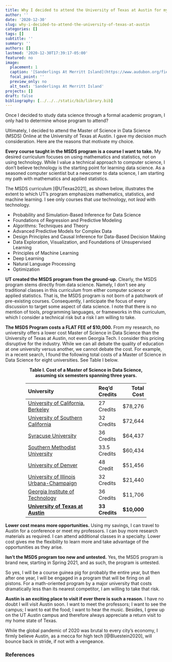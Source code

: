 ```yaml
---
title: Why I decided to attend the University of Texas at Austin for my Master of Science in Data Science
author: ''
date: '2020-12-30'
slug: why-i-decided-to-attend-the-university-of-texas-at-austin
categories: []
tags: []
subtitle: ''
summary: ''
authors: []
lastmod: '2020-12-30T17:39:17-05:00'
featured: no
image:
  placement: 1
  caption: '[Sanderlings At Merritt Island](https://www.audubon.org/field-guide/bird/sanderling) by C Railey is licensed under [CC BY 4.0](https://creativecommons.org/licenses/by/4.0/)'
  focal_point: ''
  preview_only: no
  alt_text: 'Sanderlings At Merritt Island'
projects: []
draft: false
bibliography: [../../../static/bib/library.bib]
---
```


Once I decided to study data science through a formal academic program, I only had to determine whose program to attend?

Ultimately, I decided to attend the Master of Science in Data Science (MSDS) Online at the University of Texas at Austin. I gave my decision much consideration. Here are the reasons that motivate my choice.

**Every course taught in the MSDS program is a course I want to take.** My desired curriculum focuses on using mathematics and statistics, not on using technology. While I value a technical approach to computer science, I don't believe technology is the starting point for learning data science. As a seasoned computer scientist but a newcomer to data science, I am starting my path with mathematics and applied statistics.

The MSDS curriculum [@UTexas2021], as shown below, illustrates the extent to which UT's program emphasizes mathematics, statistics, and machine learning. I see only courses that *use* technology, not *lead* with technology.

- Probability and Simulation-Based Inference for Data Science
- Foundations of Regression and Predictive Modeling
- Algorithms: Techniques and Theory
- Advanced Predictive Models for Complex Data
- Design Principles and Causal Inference for Data-Based Decision Making
- Data Exploration, Visualization, and Foundations of Unsupervised Learning
- Principles of Machine Learning
- Deep Learning
- Natural Language Processing
- Optimization

**UT created the MSDS program from the ground-up.** Clearly, the MSDS program stems directly from data science. Namely, I don't see any traditional classes in this curriculum from either computer science or applied statistics.  That is, the MSDS program is not born of a patchwork of pre-existing courses. Consequently, I anticipate the focus of every discussion to target some aspect of data science. I note that there is no mention of tools, programming languages, or frameworks in this curriculum, which I consider a technical risk but a risk I am willing to take.

**The MSDS Program costs a FLAT FEE of $10,000.** From my research, no university offers a lower cost Master of Science in Data Science than the University of Texas at Austin, not even Georgia Tech. I consider this pricing disruptive for the industry. While we can all debate the quality of education at one university versus another, we cannot debate the cost. For example, in a recent search, I found the following total costs of a Master of Science in Data Science for eight universities. See Table I below.

<div style='margin:auto center;text-align:center;font-weight:bold;'>
Table I. Cost of a Master of Science in Data Science,<br/>assuming six semesters spanning three years.
</div>

<div style='margin:0 auto;width:75%;'>

| University                                     | Req'd Credits   | Total Cost  |
| :--------------------------------------------- | :-------------- | ----------: |
| [University of California, Berkeley](https://ischoolonline.berkeley.edu/admissions/tuition-financial-aid/)      | 27 Credits      | $78,276     |
| [University of Southern California](https://viterbigradadmission.usc.edu/programs/masters/msprograms/data-science/ms-applied-data-science/)       | 32 Credits      | $72,644     |
| [Syracuse University](https://ischool.syr.edu/admissions-aid/costs-and-aid/)                     | 36 Credits      | $64,437     |
| [Southern Methodist University](https://datascience.smu.edu/admissions/tuition-and-financial-aid/)           | 33.5 Credits    | $60,434     |
| [University of Denver](https://ritchieonline.du.edu/admissions/tuition-and-financial-aid/faq/) | 48 Credit | $51,456 |
| [University of Illinois Urbana-Champaign](https://cs.illinois.edu/academics/graduate/professional-mcs/online-master-computer-science-data-science) | 32 Credits      | $21,440     |
| [Georgia Institute of Technology](https://pe.gatech.edu/degrees/analytics)         | 36 Credits      | $11,706     |
| [**University of Texas at Austin**](http://ms-datascience.utexas.edu/)       | **33 Credits ** | **$10,000** |

</div>

**Lower cost means more opportunities.** Using my savings, I can travel to Austin for a conference or meet my professors. I can buy more research materials as required. I can attend additional classes in a specialty. Lower cost gives me the flexibility to learn more and take advantage of the opportunities as they arise.

**Isn't the MSDS program too new and untested.** Yes, the MSDS program is brand new, starting in Spring 2021, and as such, the program is untested.

So yes, I will be a course guinea pig for probably the entire year, but then after one year, I will be engaged in a program that will be firing on all pistons. For a math-oriented program by a major university that costs dramatically less than its nearest competitor, I am willing to take that risk.

**Austin is an exciting place to visit if ever there is such a reason.** I have no doubt I will visit Austin soon. I want to meet the professors; I want to see the campus; I want to eat the food; I want to hear the music. Besides, I grew up on the UT Austin campus and therefore always appreciate a return visit to my home state of Texas.

While the global pandemic of 2020 was brutal to every city's economy, I firmly believe Austin, as a mecca for high tech [@Bluestein2020], will bounce back in stride, if not with a vengeance. 

### References


